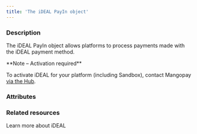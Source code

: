 ```yaml
---
title: 'The iDEAL PayIn object'
---
```


  
### Description
The iDEAL PayIn object allows platforms to process payments made with the iDEAL payment method.  

<Note>  
**Note – Activation required** 
  
To activate iDEAL for your platform (including Sandbox), contact Mangopay <a href="https://hub.mangopay.com/" target="_blank">via the Hub</a>.  
</Note>  

### Attributes  

<Id />  

<Tag />  

<CreationDate />  

<AuthorId1 />  

<DebitedFunds2 />  

<CreditedFunds2 />  

<Fees1 />  

<Status1 />  

<ResultCode />  

<ResultMessage />  

<ExecutionDate />  

<Type />  

<Nature />  

<CreditedWalletId1 />  

<CreditedUserId />  

<PaymentType2 />  

<ExecutionType />  

<ReturnURL1 />  

<RedirectURL />  

<StatementDescriptor />  

<Bic1 />  

<BankName1 />  

<ProfilingAttemptReference />

### Related resources

<Card title="Guide" href="/guides/payment-methods/ideal">Learn more about iDEAL</Card>